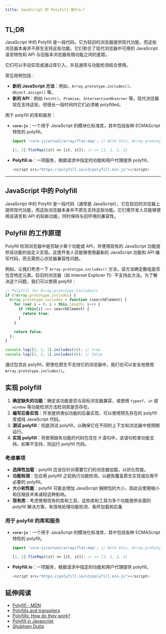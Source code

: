 ```yaml
---
title: JavaScript 的 Polyfill 是什么？
---
```


## TL;DR

JavaScript 中的 Polyfill 是一段代码，它为较旧的浏览器提供现代功能，而这些浏览器本身并不原生支持这些功能。它们弥合了现代浏览器中可用的 JavaScript 语言特性和 API 与旧版本浏览器有限功能之间的差距。

它们可以手动实现或通过库引入，并且通常与功能检测结合使用。

常见用例包括：

* **新的 JavaScript 方法**：例如，`Array.prototype.includes()`、`Object.assign()` 等。
* **新的 API**：例如 `fetch()`、`Promise`、`IntersectionObserver` 等。现代浏览器现在支持这些，但很长一段时间内它们必须被 polyfilled。

用于 polyfill 的库和服务：

* **`core-js`**：一个用于 JavaScript 的模块化标准库，其中包括各种 ECMAScript 特性的 polyfill。

  ```js
  import 'core-js/actual/array/flat-map'; // With this, Array.prototype.flatMap is available to be used.

  [1, 2].flatMap((it) => [it, it]); // => [1, 1, 2, 2]
  ```

* **Polyfill.io**：一项服务，根据请求中指定的功能和用户代理提供 polyfill。

  ```js
  <script src="https://polyfill.io/v3/polyfill.min.js"></script>
  ```

***

## JavaScript 中的 Polyfill

JavaScript 中的 Polyfill 是一段代码（通常是 JavaScript），它在较旧的浏览器上提供现代功能，而这些浏览器本身并不原生支持这些功能。它们使开发人员能够使用该语言和 API 的较新功能，同时保持与旧环境的兼容性。

## Polyfill 的工作原理

Polyfill 检测浏览器中是否缺少某个功能或 API，并使用现有的 JavaScript 功能提供该功能的自定义实现。这使开发人员能够使用最新的 JavaScript 功能和 API 编写代码，而无需担心浏览器兼容性问题。

例如，让我们考虑一下 `Array.prototype.includes()` 方法，该方法确定数组是否包含特定元素。较旧的浏览器（如 Internet Explorer 11）不支持此方法。为了解决这个问题，我们可以使用 polyfill：

```js live
// Polyfill for Array.prototype.includes()
if (!Array.prototype.includes) {
  Array.prototype.includes = function (searchElement) {
    for (var i = 0; i < this.length; i++) {
      if (this[i] === searchElement) {
        return true;
      }
    }

    return false;
  };
}

console.log([1, 2, 3].includes(2)); // true
console.log([1, 2, 3].includes(4)); // false
```

通过包含此 polyfill，即使在原生不支持它的浏览器中，我们也可以安全地使用 `Array.prototype.includes()`。

## 实现 polyfill

1. **确定缺失的功能**：确定该功能是否与目标浏览器兼容，或使用 `typeof`、`in` 或 `window` 等功能检测方法检测其是否存在。
2. **编写后备实现**：开发提供类似功能的后备实现，可以使用预先存在的 polyfill 库或纯 JavaScript 代码。
3. **测试 polyfill**：彻底测试 polyfill，以确保它在不同的上下文和浏览器中按预期运行。
4. **实现 polyfill**：将使用缺失功能的代码包含在 if 语句中，该语句检查功能支持。如果不支持，则运行 polyfill 代码。

### 考虑事项

* **选择性加载**：polyfill 应该仅针对需要它们的浏览器加载，以优化性能。
* **功能检测**：在应用 polyfill 之前执行功能检测，以避免覆盖原生实现或应用不必要的 polyfill。
* **大小和性能**：polyfill 可能会增加 JavaScript 捆绑包的大小，因此应使用缩小和压缩技术来减轻这种影响。
* **现有库**：考虑使用现有的库和工具，这些库和工具为多个功能提供全面的 polyfill 解决方案，有效地处理功能检测、条件加载和后备

### 用于 polyfill 的库和服务

* **`core-js`**：一个用于 JavaScript 的模块化标准库，其中包括各种 ECMAScript 特性的 polyfill。

  ```js
  import 'core-js/actual/array/flat-map'; // With this, Array.prototype.flatMap is available to be used.

  [1, 2].flatMap((it) => [it, it]); // => [1, 1, 2, 2]
  ```

* **Polyfill.io**：一项服务，根据请求中指定的功能和用户代理提供 polyfill。

  ```js
  <script src="https://polyfill.io/v3/polyfill.min.js"></script>
  ```

## 延伸阅读

* [Polyfill - MDN](https://developer.mozilla.org/en-US/docs/Glossary/Polyfill)
* [Polyfills and transpilers](https://javascript.info/polyfills)
* [Polyfills: How do they work?](https://medium.com/alienbrains/polyfills-how-do-they-work-ea6a12b792b)
* [Polyfill in Javascript](https://www.linkedin.com/pulse/polyfill-javascript-divyansh-singh)
* [Shubham Dutta](https://dev.to/shubhamdutta2000/polyfills-for-javascript-a-full-overview-3f7m)

